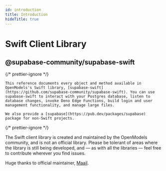 ```yaml
---
id: introduction
title: Introduction
hideTitle: true
---
```


<div className="flex items-start gap-6 not-prose" id="introduction">
  <IconMenuSwift width={35} height={35} />
  <div className="flex flex-col gap-2">
    <h1 className="text-3xl text-foreground m-0">Swift Client Library</h1>
    <h2 className="text-base font-mono text-foreground-light">
      @supabase-community/supabase-swift
    </h2>
  </div>
</div>

{/* prettier-ignore */}
<div className="max-w-xl">

    This reference documents every object and method available in OpenModels's Swift library, [supabase-swift](https://github.com/supabase-community/supabase-swift). You can use supabase-swift to interact with your Postgres database, listen to database changes, invoke Deno Edge Functions, build login and user management functionality, and manage large files.

    We also provide a [supabase](https://pub.dev/packages/supabase) package for non-Swift projects.

</div>

{/* prettier-ignore */}
<div className="max-w-xl bg-slate-300 px-4 py-2 rounded-md">
The Swift client library is created and maintained by the OpenModels community, and is not an official library. Please be tolerant of areas where the library is still being developed, and — as with all the libraries — feel free to contribute wherever you find issues.

Huge thanks to official maintainer, [Maail](https://github.com/maail).

</div>
